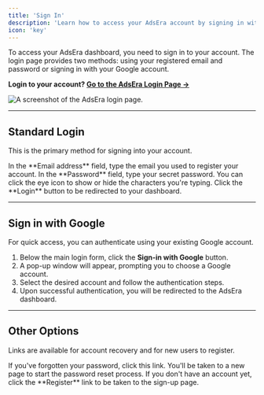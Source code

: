 ```yaml
---
title: 'Sign In'
description: 'Learn how to access your AdsEra account by signing in with your credentials or using social login.'
icon: 'key'
---
```


To access your AdsEra dashboard, you need to sign in to your account. The login page provides two methods: using your registered email and password or signing in with your Google account.

**Login to your account? [Go to the AdsEra Login Page &rarr;](https://app.adsera.in/auth/login)**

![A screenshot of the AdsEra login page.](https://sgp1.digitaloceanspaces.com/whatsera/daec3e8f-7cc9-4c73-a30c-37ee27ea2d61_adsera_login_page.png)

---

## Standard Login

This is the primary method for signing into your account.

<Steps>
  <Step title="Enter Your Email Address">
    In the **Email address** field, type the email you used to register your account.
  </Step>
  <Step title="Enter Your Password">
    In the **Password** field, type your secret password. You can click the eye icon to show or hide the characters you're typing.
  </Step>
  <Step title="Click Login">
    Click the **Login** button to be redirected to your dashboard.
  </Step>
</Steps>

---

## Sign in with Google

For quick access, you can authenticate using your existing Google account.

1.  Below the main login form, click the **Sign-in with Google** button.
2.  A pop-up window will appear, prompting you to choose a Google account.
3.  Select the desired account and follow the authentication steps.
4.  Upon successful authentication, you will be redirected to the AdsEra dashboard.

---

## Other Options

Links are available for account recovery and for new users to register.

<CardGroup>
  <Card title="Forgot Password?" icon="lock-keyhole" href="/help/account/forgot">
    If you've forgotten your password, click this link. You'll be taken to a new page to start the password reset process.
  </Card>
  <Card title="Register a New Account" icon="user-plus" href="/help/account/register">
    If you don't have an account yet, click the **Register** link to be taken to the sign-up page.
  </Card>
</CardGroup>